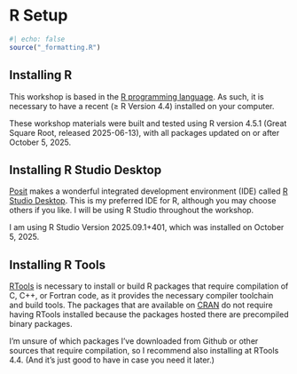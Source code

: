 # R Setup {#sec-r-setup}

```r
#| echo: false
source("_formatting.R")
```

## Installing R

This workshop is based in the [R programming language](https://www.r-project.org/){target="_blank"}. 
As such, it is necessary to have a recent ($\geq$ R Version 4.4) installed on your computer. 

These workshop materials were built and tested using R version 4.5.1 (Great Square Root, released 2025-06-13), with all packages updated on or after October 5, 2025.

## Installing R Studio Desktop

[Posit](https://posit.co/){target="_blank"} makes a wonderful integrated development environment (IDE) called [R Studio Desktop](https://posit.co/download/rstudio-desktop/){target="_blank"}. 
This is my preferred IDE for R, although you may choose others if you like. I will be using R Studio throughout the workshop.

I am using R Studio Version 2025.09.1+401, which was installed on October 5, 2025.

## Installing R Tools

[RTools](https://cran.r-project.org/bin/windows/Rtools/){target="_blank"} is necessary to install or build R packages that require compilation of C, C++, or Fortran code, as it provides the necessary compiler toolchain and build tools. 
The packages that are available on [CRAN](https://cran.rstudio.com/){target="_blank"} do not require having RTools installed because the packages hosted there are precompiled binary packages.

I'm unsure of which packages I've downloaded from Github or other sources that require compilation, so I recommend also installing at RTools 4.4. 
(And it's just good to have in case you need it later.)


